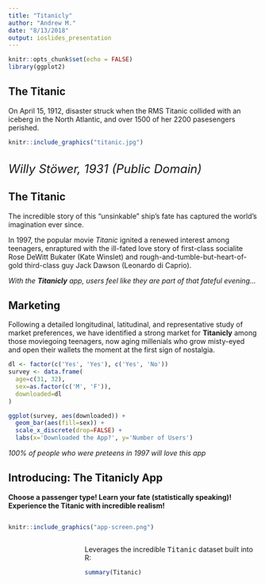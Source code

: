 ```yaml
---
title: "Titanicly"
author: "Andrew M."
date: "8/13/2018"
output: ioslides_presentation
---
```


```r
knitr::opts_chunk$set(echo = FALSE)
library(ggplot2)
```

<style>
.twocol {
  columns: 2 400px;
  -webkit-columns: 2 400px;
  -moz-columns: 2 400px;
}
pre {
  font-size: 14px;
}
</style>

## The Titanic

On April 15, 1912, disaster struck when the RMS Titanic collided with an iceberg in the
North Atlantic, and over 1500 of her 2200 pasesengers perished.

```r
knitr::include_graphics("titanic.jpg")
```
<br/><font size="5px">*Willy Stöwer, 1931 (Public Domain)*</font>

## The Titanic

The incredible story of this "unsinkable" ship's fate has captured the
world's imagination ever since.

In 1997, the popular movie *Titanic* ignited a renewed interest among
teenagers, enraptured with the ill-fated love story of first-class
socialite Rose DeWitt Bukater (Kate Winslet) and
rough-and-tumble-but-heart-of-gold  third-class guy Jack Dawson
(Leonardo di Caprio).

*With the **Titanicly** app, users feel like they are part of that fateful evening...*

## Marketing

Following a detailed longitudinal, latitudinal, and representative study of market preferences,
we have identified a strong market for **Titanicly** among those moviegoing teenagers, now
aging millenials who grow misty-eyed and open their wallets the moment at the first sign
of nostalgia.

```r
dl <- factor(c('Yes', 'Yes'), c('Yes', 'No'))
survey <- data.frame(
  age=c(31, 32),
  sex=as.factor(c('M', 'F')),
  downloaded=dl
)

ggplot(survey, aes(downloaded)) +
  geom_bar(aes(fill=sex)) +
  scale_x_discrete(drop=FALSE) +
  labs(x='Downloaded the App?', y='Number of Users')
```

*100% of people who were preteens in 1997 will love this app*

## Introducing: The Titanicly App

**Choose a passenger type! Learn your fate (statistically speaking)!
Experience the Titanic with incredible realism!**

<div class="twocol">
```r
knitr::include_graphics("app-screen.png")
```
<div style="width: 350px; float: right">
Leverages the incredible <tt>Titanic</tt> dataset built into R:
```r
summary(Titanic)
```
</div>
</div>
